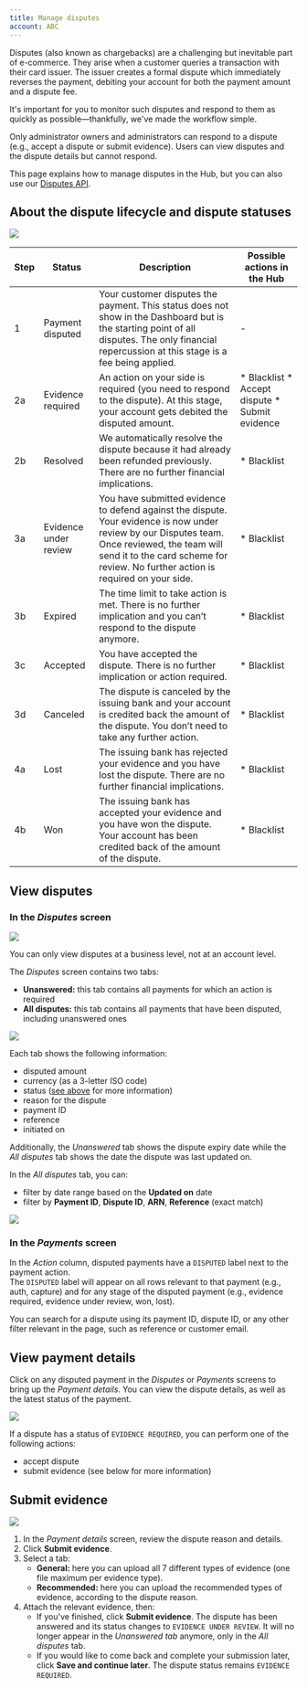 ```yaml
---
title: Manage disputes
account: ABC
---
```


Disputes (also known as chargebacks) are a challenging but inevitable part of e-commerce. They arise when a customer queries a transaction with their card issuer. The issuer creates a formal dispute which immediately reverses the payment, debiting your account for both the payment amount and a dispute fee.

It's important for you to monitor such disputes and respond to them as quickly as possible—thankfully, we've made the workflow simple.

Only administrator owners and administrators can respond to a dispute (e.g., accept a dispute or submit evidence). Users can view disputes and the dispute details but cannot respond.

This page explains how to manage disputes in the Hub, but you can also use our [Disputes API](/display/DOCS/Disputes+API).

About the dispute lifecycle and dispute statuses 
-------------------------------------------------

![](/download/attachments/2785652/Disputes%20flow.png?version=4&modificationDate=1621854546807&api=v2)

  

| Step | Status | Description | Possible actions in the Hub |
| ---- | ---- | ---- | ---- |
| 1 | Payment disputed | Your customer disputes the payment. This status does not show in the Dashboard but is the starting point of all disputes. The only financial repercussion at this stage is a fee being applied. | \- |
| 2a | Evidence required | An action on your side is required (you need to respond to the dispute). At this stage, your account gets debited the disputed amount.| *   Blacklist *   Accept dispute *   Submit evidence |
| 2b| Resolved | We automatically resolve the dispute because it had already been refunded previously. There are no further financial implications. | *   Blacklist |
| 3a | Evidence under review | You have submitted evidence to defend against the dispute. Your evidence is now under review by our Disputes team. Once reviewed, the team will send it to the card scheme for review. No further action is required on your side.| *   Blacklist|
| 3b | Expired | The time limit to take action is met. There is no further implication and you can’t respond to the dispute anymore.| *   Blacklist|
| 3c | Accepted | You have accepted the dispute. There is no further implication or action required.| *   Blacklist|
| 3d | Canceled | The dispute is canceled by the issuing bank and your account is credited back the amount of the dispute. You don’t need to take any further action.| *   Blacklist|
| 4a | Lost | The issuing bank has rejected your evidence and you have lost the dispute. There are no further financial implications.| *   Blacklist|
| 4b | Won | The issuing bank has accepted your evidence and you have won the dispute. Your account has been credited back of the amount of the dispute.| *   Blacklist|

  

View disputes
-------------

### In the _Disputes_ screen

![](/download/attachments/2785652/view-disputes.png?version=1&modificationDate=1586779575334&api=v2)

You can only view disputes at a business level, not at an account level.

The _Disputes_ screen contains two tabs:

*   **Unanswered:** this tab contains all payments for which an action is required
*   **All disputes:** this tab contains all payments that have been disputed, including unanswered ones

![](/download/attachments/2785652/disputes-screen.png?version=1&modificationDate=1586779631385&api=v2)

Each tab shows the following information:

*   disputed amount
*   currency (as a 3-letter ISO code)
*   status ([see above](#Managedisputes-lifecycleandstatuses) for more information)
*   reason for the dispute
*   payment ID
*   reference
*   initiated on

Additionally, the _Unanswered_ tab shows the dispute expiry date while the _All disputes_ tab shows the date the dispute was last updated on.

In the _All disputes_ tab, you can:

*   filter by date range based on the **Updated on** date
*   filter by **Payment ID**, **Dispute ID**, **ARN**, **Reference** (exact match)

![](/download/attachments/2785652/all-disputes.png?version=1&modificationDate=1586779798559&api=v2)

### In the _Payments_ screen

In the _Action_ column, disputed payments have a `DISPUTED` label next to the payment action.  
The `DISPUTED` label will appear on all rows relevant to that payment (e.g., auth, capture) and for any stage of the disputed payment (e.g., evidence required, evidence under review, won, lost).

You can search for a dispute using its payment ID, dispute ID, or any other filter relevant in the page, such as reference or customer email.

View payment details
--------------------

Click on any disputed payment in the _Disputes_ or _Payments_ screens to bring up the _Payment details_. You can view the dispute details, as well as the latest status of the payment.

![](/download/attachments/2785652/view-payment-details.png?version=1&modificationDate=1586779923181&api=v2)

If a dispute has a status of `EVIDENCE REQUIRED`, you can perform one of the following actions:

*   accept dispute
*   submit evidence (see below for more information)

Submit evidence
---------------

![](/download/attachments/2785652/submit-evidence.png?version=1&modificationDate=1586780030525&api=v2)

1.  In the _Payment details_ screen, review the dispute reason and details.
2.  Click **Submit evidence**.
3.  Select a tab:
    *   **General:** here you can upload all 7 different types of evidence (one file maximum per evidence type).
    *   **Recommended:** here you can upload the recommended types of evidence, according to the dispute reason.
4.  Attach the relevant evidence, then:
    *   If you've finished, click **Submit evidence**. The dispute has been answered and its status changes to `EVIDENCE UNDER REVIEW`. It will no longer appear in the _Unanswered tab_ anymore, only in the _All disputes_ tab.
    *   If you would like to come back and complete your submission later, click **Save and continue later**. The dispute status remains `EVIDENCE REQUIRED`.




